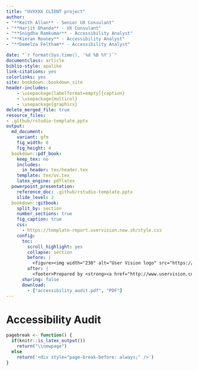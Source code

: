 ```yaml
--- 
title: "UVXXXX CLIENT project"
author:
- "**Keith Allan** - Senior UX Consulant"
- "**Harjit Dhanda** - UX Consulant"
- "**Snigdha Ramkumar** - Accessibility Analyst"
- "**Kieran Rooney** - Accessibility Analyst"
- "**Demelza Feltham** - Accessibility Analyst"

date: "`r format(Sys.time(), '%d %B %Y')`"
documentclass: article
biblio-style: apalike
link-citations: yes
colorlinks: yes
site: bookdown::bookdown_site
header-includes:
    - \usepackage[labelformat=empty]{caption}
    - \usepackage{multicol}
    - \usepackage{graphicx}
delete_merged_file: true
resource_files:
- .github/rstudio-template.pptx
output: 
  md_document:
    variant: gfm
    fig_width: 8
    fig_height: 4
  bookdown::pdf_book:
    keep_tex: no
    includes:
      in_header: tex/header.tex
    template: tex/uv.tex
    latex_engine: pdflatex
  powerpoint_presentation:
    reference_doc: .github/rstudio-template.pptx
    slide_level: 2
  bookdown::gitbook:
    split_by: section
    number_sections: true
    fig_caption: true
    css: 
      - https://template-report.uservision.now.sh/style.css
    config:
      toc:
        scroll_highlight: yes
        collapse: section
        before: |
          <figure><img width="230" alt="User Vision logo" src="https://user-images.githubusercontent.com/912733/66764939-baf14f00-eea2-11e9-8428-4b9a07334b9c.png"></figure>
        after: |
          <footer>Prepared by <strong><a href="http://www.uservision.co.uk" target="blank">User Vision</a></strong> for CLIENT</footer>
      sharing: false
      download: 
        - ["accessibility_audit.pdf", "PDF"]
---
```

# Accessibility Audit {-}
```r
pagebreak <- function() {
  if(knitr::is_latex_output())
    return("\\newpage")
  else
    return('<div style="page-break-before: always;" />')
}
```
